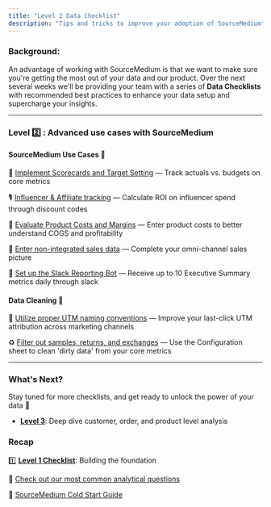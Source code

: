 ```yaml
---
title: "Level 2 Data Checklist"
description: "Tips and tricks to improve your adoption of SourceMedium"
---
```


### **Background:**

An advantage of working with SourceMedium is that we want to make sure you're getting the most out of your data and our product. Over the next several weeks we'll be providing your team with a series of **Data Checklists** with recommended best practices to enhance your data setup and supercharge your insights. 

---

### **Level** 2️⃣ **: Advanced use cases with SourceMedium**

#### SourceMedium Use Cases 🦾

🎯 [Implement Scorecards and Target Setting](/data-inputs/configuration-sheet/can-i-set-targets-in-my-dashboard) — Track actuals vs. budgets on core metrics 

🎙️ [Influencer & Affiliate tracking](/data-inputs/configuration-sheet/how-can-i-track-influencer-spend-and-performance) — Calculate ROI on influencer spend through discount codes  

💸 [Evaluate Product Costs and Margins](/data-inputs/configuration-sheet/costs/how-do-i-surface-product-costs-from-platforms-outside-of-shopify-into-my-dashboard) — Enter product costs to better understand COGS and profitability 

🛒 [Enter non-integrated sales data](/data-inputs/configuration-sheet/how-do-i-enter-non-integrated-sales-data-sales-tab) — Complete your omni-channel sales picture 

🧩 [Set up the Slack Reporting Bot](/help-center/faq/account-management-faqs/what-metrics-can-i-include-in-my-daily-slack-bot-report) — Receive up to 10 Executive Summary metrics daily through slack

#### Data Cleaning 🧹

🐾 [Utilize proper UTM naming conventions](/help-center/faq/account-management-faqs/how-can-i-improve-my-last-click-attribution) — Improve your last-click UTM attribution across marketing channels

♻️ [Filter out samples, returns, and exchanges](/help-center/faq/configuration-sheet-faqs/how-can-i-filter-out-samples-returns-and-exchanges) — Use the Configuration sheet to clean 'dirty data' from your core metrics

---

### **What's Next?**

Stay tuned for more checklists, and get ready to unlock the power of your data 🔐

- [**Level 3**](source-medium-university/getting-started/level-3-data-checklist): Deep dive customer, order, and product level analysis

### **Recap**

1️⃣ [**Level 1 Checklist**](/source-medium-university/getting-started/level-1-data-checklist): Building the foundation

💭 [Check out our most common analytical questions](/source-medium-university/getting-started/thinking-analytically/common-analytical-questions)

🥶 [SourceMedium Cold Start Guide](/source-medium-university/getting-started/cold-start/cold-start-guide-home)